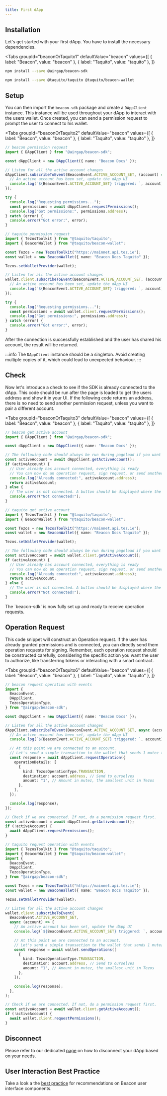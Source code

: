```yaml
---
title: First dApp
---
```



## Installation

Let's get started with your first dApp. You have to install the necessary dependencies.

<Tabs
  groupId="beaconOrTaquito1"
  defaultValue="beacon"
  values={[
    { label: "Beacon", value: "beacon" },
    { label: "Taquito", value: "taquito" },
  ]}
>
  <TabItem value="beacon">

```bash
npm install --save @airgap/beacon-sdk
```

  </TabItem>
  <TabItem value="taquito">

```bash
npm install --save @taquito/taquito @taquito/beacon-wallet
```

  </TabItem>
</Tabs>

## Setup

You can then import the `beacon-sdk` package and create a `DAppClient` instance. This instance will be used throughout your dApp to interact with the users wallet.
Once created, you can send a permission request to prompt the user to connect to his wallet.

<Tabs
  groupId="beaconOrTaquito2"
  defaultValue="beacon"
  values={[
    { label: "Beacon", value: "beacon" },
    { label: "Taquito", value: "taquito" },
  ]}
>
  <TabItem value="beacon">

```ts live
// beacon permission request
import { DAppClient } from "@airgap/beacon-sdk";

const dAppClient = new DAppClient({ name: "Beacon Docs" });

// Listen for all the active account changes
dAppClient.subscribeToEvent(BeaconEvent.ACTIVE_ACCOUNT_SET, (account) => {
  // An active account has been set, update the dApp UI
  console.log(`${BeaconEvent.ACTIVE_ACCOUNT_SET} triggered: `, account);
});

try {
  console.log("Requesting permissions...");
  const permissions = await dAppClient.requestPermissions();
  console.log("Got permissions:", permissions.address);
} catch (error) {
  console.error("Got error:", error);
}
```

</TabItem>

<TabItem value="taquito">

```ts live
// taquito permission request
import { TezosToolkit } from "@taquito/taquito";
import { BeaconWallet } from "@taquito/beacon-wallet";

const Tezos = new TezosToolkit("https://mainnet.api.tez.ie");
const wallet = new BeaconWallet({ name: "Beacon Docs Taquito" });

Tezos.setWalletProvider(wallet);

// Listen for all the active account changes
wallet.client.subscribeToEvent(BeaconEvent.ACTIVE_ACCOUNT_SET, (account) => {
  // An active account has been set, update the dApp UI
  console.log(`${BeaconEvent.ACTIVE_ACCOUNT_SET} triggered: `, account);
});

try {
  console.log("Requesting permissions...");
  const permissions = await wallet.client.requestPermissions();
  console.log("Got permissions:", permissions.address);
} catch (error) {
  console.error("Got error:", error);
}
```

</TabItem>
</Tabs>

After the connection is successfully established and the user has shared his account, the result will be returned.

:::info
The `DAppClient` instance should be a singleton. Avoid creating multiple copies of it, which could lead to unexpected behaviour.
:::

## Check

Now let's introduce a check to see if the SDK is already connected to the dApp.
This code should be run after the page is loaded to get the users address and show it in your UI.
If the following code returns an address, there is no need to send another permission request, unless you want to pair a different account.

<Tabs
  groupId="beaconOrTaquito3"
  defaultValue="beacon"
  values={[
    { label: "Beacon", value: "beacon" },
    { label: "Taquito", value: "taquito" },
  ]}
>
  <TabItem value="beacon">

```ts live
// beacon get active account
import { DAppClient } from "@airgap/beacon-sdk";

const dAppClient = new DAppClient({ name: "Beacon Docs" });

// The following code should always be run during pageload if you want to show if the user is connected.
const activeAccount = await dAppClient.getActiveAccount();
if (activeAccount) {
  // User already has account connected, everything is ready
  // You can now do an operation request, sign request, or send another permission request to switch wallet
  console.log("Already connected:", activeAccount.address);
  return activeAccount;
} else {
  // The user is not connected. A button should be displayed where the user can connect to his wallet.
  console.error("Not connected!");
}
```

</TabItem>

<TabItem value="taquito">

```ts live
// taquito get active account
import { TezosToolkit } from "@taquito/taquito";
import { BeaconWallet } from "@taquito/beacon-wallet";

const Tezos = new TezosToolkit("https://mainnet.api.tez.ie");
const wallet = new BeaconWallet({ name: "Beacon Docs Taquito" });

Tezos.setWalletProvider(wallet);

// The following code should always be run during pageload if you want to show if the user is connected.
const activeAccount = await wallet.client.getActiveAccount();
if (activeAccount) {
  // User already has account connected, everything is ready
  // You can now do an operation request, sign request, or send another permission request to switch wallet
  console.log("Already connected:", activeAccount.address);
  return activeAccount;
} else {
  // The user is not connected. A button should be displayed where the user can connect to his wallet.
  console.error("Not connected!");
}
```

</TabItem>
</Tabs>
The `beacon-sdk` is now fully set up and ready to receive operation requests.

## Operation Request

This code snippet will construct an Operation request.
If the user has already granted permissions and is connected, you can directly send them operation requests for signing.
Remember, each operation request should be constructed carefully, considering the specific action you want the user to authorize, like transferring tokens or interacting with a smart contract.

<Tabs
  groupId="beaconOrTaquito6"
  defaultValue="beacon"
  values={[
    { label: "Beacon", value: "beacon" },
    { label: "Taquito", value: "taquito" },
  ]}
>
  <TabItem value="beacon">

```ts live
// beacon request operation with events
import {
  BeaconEvent,
  DAppClient,
  TezosOperationType,
} from "@airgap/beacon-sdk";

const dAppClient = new DAppClient({ name: "Beacon Docs" });

// Listen for all the active account changes
dAppClient.subscribeToEvent(BeaconEvent.ACTIVE_ACCOUNT_SET, async (account) => {
  // An active account has been set, update the dApp UI
  console.log(`${BeaconEvent.ACTIVE_ACCOUNT_SET} triggered: `, account);

  // At this point we are connected to an account.
  // Let's send a simple transaction to the wallet that sends 1 mutez to ourselves.
  const response = await dAppClient.requestOperation({
    operationDetails: [
      {
        kind: TezosOperationType.TRANSACTION,
        destination: account.address, // Send to ourselves
        amount: "1", // Amount in mutez, the smallest unit in Tezos
      },
    ],
  });

  console.log(response);
});

// Check if we are connected. If not, do a permission request first.
const activeAccount = await dAppClient.getActiveAccount();
if (!activeAccount) {
  await dAppClient.requestPermissions();
}
```

</TabItem>

 <TabItem value="taquito">

```ts live
// taquito request operation with events
import { TezosToolkit } from "@taquito/taquito";
import { BeaconWallet } from "@taquito/beacon-wallet";
import {
  BeaconEvent,
  DAppClient,
  TezosOperationType,
} from "@airgap/beacon-sdk";

const Tezos = new TezosToolkit("https://mainnet.api.tez.ie");
const wallet = new BeaconWallet({ name: "Beacon Docs Taquito" });

Tezos.setWalletProvider(wallet);

// Listen for all the active account changes
wallet.client.subscribeToEvent(
  BeaconEvent.ACTIVE_ACCOUNT_SET,
  async (account) => {
    // An active account has been set, update the dApp UI
    console.log(`${BeaconEvent.ACTIVE_ACCOUNT_SET} triggered: `, account);

    // At this point we are connected to an account.
    // Let's send a simple transaction to the wallet that sends 1 mutez to ourselves.
    const response = await wallet.sendOperations([
      {
        kind: TezosOperationType.TRANSACTION,
        destination: account.address, // Send to ourselves
        amount: "1", // Amount in mutez, the smallest unit in Tezos
      },
    ]);

    console.log(response);
  },
);

// Check if we are connected. If not, do a permission request first.
const activeAccount = await wallet.client.getActiveAccount();
if (!activeAccount) {
  await wallet.client.requestPermissions();
}
```

</TabItem>
</Tabs>

## Disconnect

Please refer to our dedicated [page](/guides/disconnecting-a-wallet) on how to disconnect your dApp based on your needs.

## User Interaction Best Practice

Take a look a the [best practice](/getting-started/best-practices) for recommendations on Beacon user interface components.
